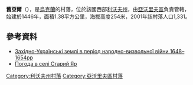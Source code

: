 {{coord|49|59|19|N|23|24|59|E|scale:100000|display=title}}

'''舊亞爾'''（{{lang-uk|Старий Яр}}），是[[烏克蘭|烏克蘭]]的村落，位於該國西部[[利沃夫州|利沃夫州]]，由[[亞沃里夫區|亞沃里夫區]]負責管轄，始建於1446年，面積1.38平方公里，海拔高度254米，2001年該村落人口1,331。

==參考資料==
* [http://map.lviv.ua/statti/isaevych4.html Західно-Українські землі в період народно-визвольної війни 1648–1654рр] {{Wayback|url=http://map.lviv.ua/statti/isaevych4.html |date=20200812000610 }}
* [http://weather.in.ua/ua/l'vovskaja/24967 Погода в селі Старий Яр] {{Wayback|url=http://weather.in.ua/ua/l%27vovskaja/24967 |date=20111221143659 }}

{{DEFAULTSORT:Старий Яр}}
[[Category:利沃夫州村落|Category:利沃夫州村落]]
[[Category:亞沃里夫區村落|Category:亞沃里夫區村落]]


{{Lviv-geo-stub}}